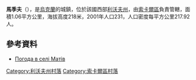 {{coord|50|28|55|N|24|32|22|E|scale:100000|display=title}}

'''馬季夫'''（{{lang-uk|Матів}}），是[[烏克蘭|烏克蘭]]的城鎮，位於該國西部[[利沃夫州|利沃夫州]]，由[[索卡爾區|索卡爾區]]負責管轄，面積1.06平方公里，海拔高度218米，2001年人口231，人口密度每平方公里217.92人。

==參考資料==
* [http://weather.in.ua/ua/l'vovskaja/15236 Погода в селі Матів]

[[Category:利沃夫州村落|Category:利沃夫州村落]]
[[Category:索卡爾區村落|Category:索卡爾區村落]]


{{Lviv-geo-stub}}